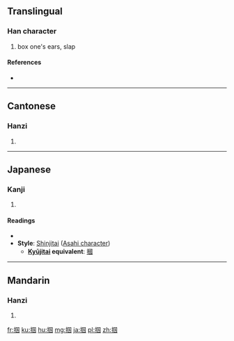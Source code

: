 {{also|摑}}
==Translingual==

===Han character===
{{Han char|rn=64|rad=手|as=08|sn=11|four=|canj=手田一戈 (QWMI)}}

# box one's ears, slap

====References====
* {{Han ref|kx=0440.181|hdz=31897.010|uh=63B4|ud=25524}}

----

==Cantonese==

===Hanzi===
{{yue-hanzi|jyut=|y=gwaak3|tra=摑}}

# {{defn|lang=yue|sort=手08}}

----

==Japanese==

===Kanji===
{{ja-kanji|grade=|rs=手08}}

# {{defn|lang=ja|sort=手08}}

====Readings====
* {{ja-readings|on=[[かく]] (kaku)|kun=[[つかむ]] (tsukamu), [[つかみ]] (tsukami)}}
* '''Style''': [[shinjitai|Shinjitai]] ([[Wikipedia:Asahi characters|Asahi character]])
** '''[[Kyūjitai]] equivalent''': [[摑]]

----

==Mandarin==

===Hanzi===
{{cmn-hanzi|tra=摑|pin=[[guó]] ([[guo2]])|wg=kuo<sup>2</sup>}}

# {{defn|lang=cmn|sort=手08}}

[[fr:掴]]
[[ku:掴]]
[[hu:掴]]
[[mg:掴]]
[[ja:掴]]
[[pl:掴]]
[[zh:掴]]